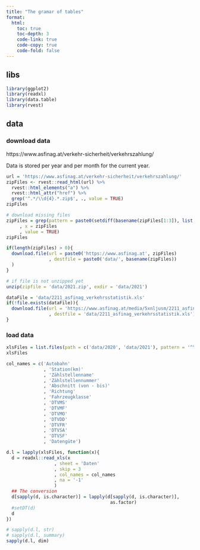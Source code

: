 ```yaml
---
title: "The gramar of tables"
format:
  html:
    toc: true
    toc-depth: 3
    code-link: true
    code-copy: true
    code-fold: false
---
```


## libs
```r
library(ggplot2)
library(readxl)
library(data.table)
library(rvest)
```


## data
### download data

https://www.asfinag.at/verkehr-sicherheit/verkehrszahlung/

Data is stored per year and per month for the current year. 

```r
url = 'https://www.asfinag.at/verkehr-sicherheit/verkehrszahlung/'
zipFiles <- rvest::read_html(url) %>%
  rvest::html_elements("a") %>%
  rvest::html_attr("href") %>%
  grep('^.*/\\d{4}.*.zip$', ., value = TRUE)
zipFiles

# download missing files
zipFiles = grep(pattern = paste0(setdiff(basename(zipFiles[1:3]), list.files(path = 'data')), collapse = '|')
     , x = zipFiles
     , value = TRUE)
zipFiles

if(length(zipFiles) > 0){
  download.file(url = paste0('https://www.asfinag.at', zipFiles)
                , destfile = paste0('data/', basename(zipFiles))
  )
}

```

```r
# if file is not unzipped yet
unzip(zipfile = 'data/2021.zip', exdir = 'data/2021')

```


```r
dataFile = 'data/2211_asfinag_verkehrsstatistik.xls'
if(!file.exists(dataFile)){
  download.file(url = 'https://www.asfinag.at/media/5xnljusm/2211_asfinag_verkehrsstatistik.xls'
                , destfile = 'data/2211_asfinag_verkehrsstatistik.xls')
}
```

### load data

```r

xlsFiles = list.files(path = c('data/2020', 'data/2021'), pattern = '^\\d{4}.*.xls$', full.names = TRUE)
xlsFiles

col_names = c('Autobahn'
              , 'Station(km)'
              , 'Zählstellenname'
              , 'Zählstellennummer'
              , 'Abschnitt (von - bis)'
              , 'Richtung'
              , 'Fahrzeugklasse'
              , 'DTVMS'
              , 'DTVMF'
              , 'DTVMO'
              , 'DTVDD'
              , 'DTVFR'
              , 'DTVSA'
              ,	'DTVSF'
              , 'Datengüte')

d.l = lapply(xlsFiles, function(x){
  d = readxl::read_xls(x
                  , sheet = 'Daten'
                  , skip = 3
                  , col_names = col_names
                  , na = '-1'
                  )
  ## The conversion
  d[sapply(d, is.character)] = lapply(d[sapply(d, is.character)], 
                                       as.factor)
  #setDT(d)
  d
})

# sapply(d.l, str)
# sapply(d.l, summary)
sapply(d.l, dim)

```

